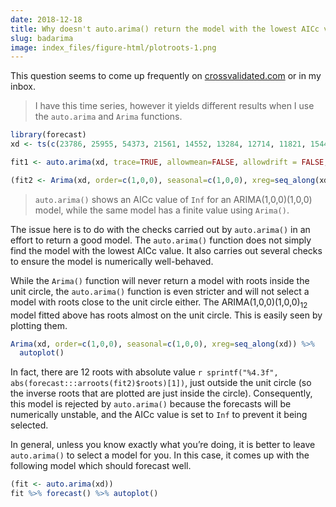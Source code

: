 ```yaml
---
date: 2018-12-18
title: Why doesn't auto.arima() return the model with the lowest AICc value?
slug: badarima
image: index_files/figure-html/plotroots-1.png
---
```


This question seems to come up frequently on [crossvalidated.com](http://crossvalidated.com) or in my inbox.

> I have this time series, however it yields different results when I use the `auto.arima` and `Arima` functions.

```r
library(forecast)
xd <- ts(c(23786, 25955, 54373, 21561, 14552, 13284, 12714, 11821, 15445, 21307, 17228, 20007, 23065, 32811, 43147, 15127, 13497, 12224, 11412, 11888, 14210,18978, 15782, 17216, 16417, 22861, 42616, 17057,  9741, 10503,  7170, 10686,  9762, 15773, 15280, 13212, 14784, 26104, 29947), frequency = 12, start=c(2014,1), end=c(2017,3))

fit1 <- auto.arima(xd, trace=TRUE, allowmean=FALSE, allowdrift = FALSE, max.p=1, max.q=0, max.P=1, max.Q=0, xreg=seq_along(xd))

(fit2 <- Arima(xd, order=c(1,0,0), seasonal=c(1,0,0), xreg=seq_along(xd)))
```

> `auto.arima()` shows an AICc value of `Inf` for an ARIMA(1,0,0)(1,0,0) model, while the same model has a finite value using `Arima()`.

The issue here is to do with the checks carried out by `auto.arima()` in an effort to return a good model. The `auto.arima()` function does not simply find the model with the lowest AICc value. It also carries out several checks to ensure the model is numerically well-behaved.

While the `Arima()` function will never return a model with roots inside the unit circle, the `auto.arima()` function is even stricter and will not select a model with roots close to the unit circle either. The ARIMA(1,0,0)(1,0,0)<sub>12</sub> model fitted above has roots almost on the unit circle. This is easily seen by plotting them.

```r
Arima(xd, order=c(1,0,0), seasonal=c(1,0,0), xreg=seq_along(xd)) %>%
  autoplot()
```

In fact, there are 12 roots with absolute value `r sprintf("%4.3f", abs(forecast:::arroots(fit2)$roots)[1])`, just outside the unit circle (so the inverse roots that are plotted are just inside the circle). Consequently, this model is rejected by `auto.arima()` because the forecasts will be numerically unstable, and the AICc value is set to `Inf` to prevent it being selected.

In general, unless you know exactly what you're doing, it is better to leave `auto.arima()` to select a model for you. In this case, it comes up with the following model which should forecast well.

```r
(fit <- auto.arima(xd))
fit %>% forecast() %>% autoplot()
```
